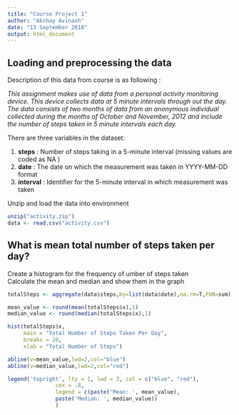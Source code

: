 ```yaml
---
title: "Course Project 1"
author: "Akshay Avinash"
date: "13 September 2018"
output: html_document
---
```


## Loading and preprocessing the data  

Description of this data from course is as following :  

*This assignment makes use of data from a personal activity monitoring device. This device collects data at 5 minute intervals through out the day. The data consists of two months of data from an anonymous individual collected during the months of October and November, 2012 and include the number of steps taken in 5 minute intervals each day.*  

There are three variables in the dataset:

1. **steps** : Number of steps taking in a 5-minute interval (missing values are coded as NA )
2. **date** : The date on which the measurement was taken in YYYY-MM-DD format
3. **interval** : Identifier for the 5-minute interval in which measurement was taken

Unzip and load the data into environment

```r
unzip("activity.zip")
data <- read.csv("activity.csv")
```


## What is mean total number of steps taken per day?

Create a histogram for the frequency of umber of steps taken  
Calculate the mean and median and show them in the graph  

```r
totalSteps <- aggregate(data$steps,by=list(data$date),na.rm=T,FUN=sum)

mean_value <- round(mean(totalSteps$x),1)
median_value <- round(median(totalSteps$x),1)

hist(totalSteps$x,
     main = "Total Number of Steps Taken Per Day",
     breaks = 20,
     xlab = "Total Number of Steps")

abline(v=mean_value,lwd=2,col="blue")
abline(v=median_value,lwd=2,col="red")

legend('topright', lty = 1, lwd = 3, col = c("blue", "red"),
               cex = .8, 
               legend = c(paste('Mean: ', mean_value),
               paste('Median: ', median_value))
               )
```